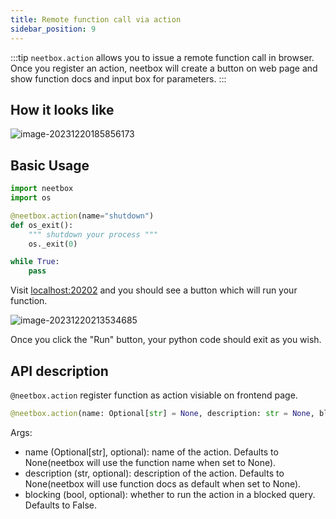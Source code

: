 ```yaml
---
title: Remote function call via action
sidebar_position: 9
---
```


:::tip
`neetbox.action` allows you to issue a remote function call in browser. Once you register an action, neetbox will create a button on web page and show function docs and input box for parameters.
:::

## How it looks like

![image-20231220185856173](./imgs/create-actions/image-20231220185856173.png)

## Basic Usage

```python
import neetbox
import os

@neetbox.action(name="shutdown")
def os_exit():
    """ shutdown your process """
    os._exit(0)

while True:
    pass
```

Visit [localhost:20202](http://localhost:20202) and you should see a button which will run your function.

![image-20231220213534685](./imgs/create-actions/image-20231220213534685.png)

Once you click the "Run" button, your python code should exit as you wish.

## API description

`@neetbox.action` register function as action visiable on frontend page.
```python
@neetbox.action(name: Optional[str] = None, description: str = None, blocking: bool = False)
```
Args:
- name (Optional[str], optional): name of the action. Defaults to None(neetbox will use the function name when set to None).
- description (str, optional): description of the action. Defaults to None(neetbox will use function docs as default when set to None).
- blocking (bool, optional): whether to run the action in a blocked query. Defaults to False.

